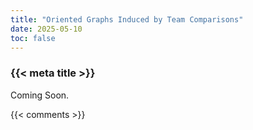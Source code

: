 ```yaml
---
title: "Oriented Graphs Induced by Team Comparisons"
date: 2025-05-10
toc: false
---
```


### {{< meta title >}}

Coming Soon.



{{< comments >}}